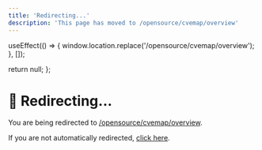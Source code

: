 ```yaml
---
title: 'Redirecting...'
description: 'This page has moved to /opensource/cvemap/overview'
---
```



  useEffect(() => {
    window.location.replace('/opensource/cvemap/overview');
  }, []);
  
  return null;
};

<RedirectComponent />

# 🔄 Redirecting...

You are being redirected to [/opensource/cvemap/overview](/opensource/cvemap/overview).

If you are not automatically redirected, [click here](/opensource/cvemap/overview).

<script dangerouslySetInnerHTML={{
  __html: `
    setTimeout(function() {
      if (typeof window !== 'undefined') {
        window.location.href = '/opensource/cvemap/overview';
      }
    }, 100);
  `
}} />